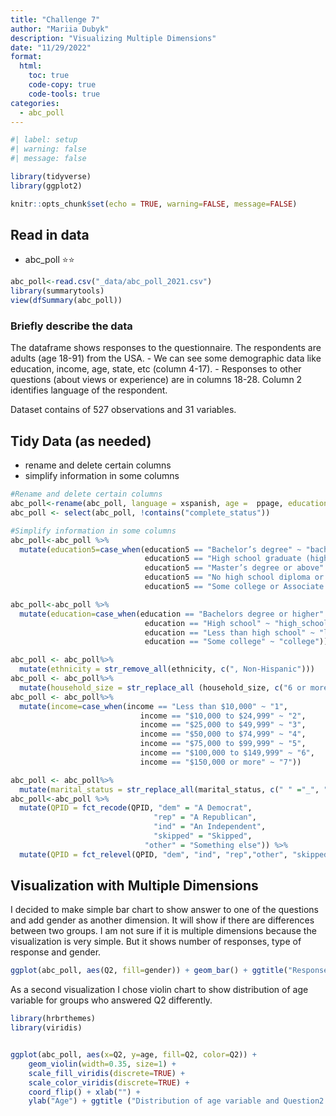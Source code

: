 ```yaml
---
title: "Challenge 7"
author: "Mariia Dubyk"
description: "Visualizing Multiple Dimensions"
date: "11/29/2022"
format:
  html:
    toc: true
    code-copy: true
    code-tools: true
categories:
  - abc_poll
---
```


```r
#| label: setup
#| warning: false
#| message: false

library(tidyverse)
library(ggplot2)

knitr::opts_chunk$set(echo = TRUE, warning=FALSE, message=FALSE)
```

## Read in data

  - abc_poll ⭐⭐

```r
abc_poll<-read.csv("_data/abc_poll_2021.csv")
library(summarytools)
view(dfSummary(abc_poll))
```

### Briefly describe the data
The dataframe shows responses to the questionnaire. The respondents are adults (age 18-91) from the USA. 
- We can see some demographic data like education, income, age, state, etc (column 4-17). 
- Responses to other questions (about views or experience) are in columns 18-28. Column 2  identifies language of the respondent. 

Dataset contains of 527 observations and 31 variables. 

## Tidy Data (as needed)

- rename and delete certain columns
- simplify information in some columns

```r
#Rename and delete certain columns
abc_poll<-rename(abc_poll, language = xspanish, age =  ppage, education5 = ppeduc5, education = ppeducat, gender = ppgender, ethnicity = ppethm, household_size = pphhsize, income = ppinc7, marital_status = ppmarit5, region = ppreg4, rent = pprent, state = ppstaten, work = PPWORKA, employment = ppemploy)
abc_poll <- select(abc_poll, !contains("complete_status"))

#Simplify information in some columns
abc_poll<-abc_poll %>%
  mutate(education5=case_when(education5 == "Bachelor’s degree" ~ "bachelor",
                              education5 == "High school graduate (high school diploma or the equivalent GED)" ~ "hight_school",
                              education5 == "Master’s degree or above" ~ "master",
                              education5 == "No high school diploma or GED" ~ "no_high_school",
                              education5 == "Some college or Associate degree" ~ "college/associate"))

abc_poll<-abc_poll %>%
  mutate(education=case_when(education == "Bachelors degree or higher" ~ "bachelor",
                              education == "High school" ~ "high_school",
                              education == "Less than high school" ~ "less_high_school",
                              education == "Some college" ~ "college"))

abc_poll <- abc_poll%>%
  mutate(ethnicity = str_remove_all(ethnicity, c(", Non-Hispanic")))
abc_poll <- abc_poll%>%
  mutate(household_size = str_replace_all (household_size, c("6 or more" = "6<")))
abc_poll <- abc_poll%>%
  mutate(income=case_when(income == "Less than $10,000" ~ "1",
                             income == "$10,000 to $24,999" ~ "2",
                             income == "$25,000 to $49,999" ~ "3",
                             income == "$50,000 to $74,999" ~ "4",
                             income == "$75,000 to $99,999" ~ "5",
                             income == "$100,000 to $149,999" ~ "6",
                             income == "$150,000 or more" ~ "7"))

abc_poll <- abc_poll%>%
  mutate(marital_status = str_replace_all(marital_status, c(" " ="_", "m" = "M")))
abc_poll<-abc_poll %>%
  mutate(QPID = fct_recode(QPID, "dem" = "A Democrat",
                                "rep" = "A Republican",
                                "ind" = "An Independent",
                                "skipped" = "Skipped",
                              "other" = "Something else")) %>%
  mutate(QPID = fct_relevel(QPID, "dem", "ind", "rep","other", "skipped"))

```

## Visualization with Multiple Dimensions
I decided to make simple bar chart to show answer to one of the questions and add gender as another dimension. It will show if there are differences between two groups. I am not sure if it is multiple dimensions because the visualization is very simple. But it shows number of responses, type of response and gender.

```r

ggplot(abc_poll, aes(Q2, fill=gender)) + geom_bar() + ggtitle("Responses to Question2 by gender") + ggeasy::easy_center_title() + xlab("Question2") + ylab("Responses") + theme(axis.text = element_text(size = 7)) + labs(fill = "Gender")
```
As a second visualization I chose violin chart to show distribution of age variable for groups who answered Q2 differently.
```r

library(hrbrthemes)
library(viridis)


ggplot(abc_poll, aes(x=Q2, y=age, fill=Q2, color=Q2)) +
    geom_violin(width=0.35, size=1) +
    scale_fill_viridis(discrete=TRUE) +
    scale_color_viridis(discrete=TRUE) +
    coord_flip() + xlab("") +
    ylab("Age") + ggtitle ("Distribution of age variable and Question2 responses")

```


